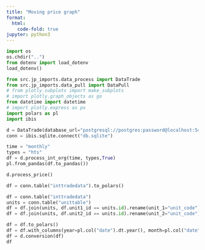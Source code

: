 ```yaml
---
title: "Moving price graph"
format:
  html:
    code-fold: true
jupyter: python3
---
```


```python
import os
os.chdir("..")
from dotenv import load_dotenv
load_dotenv()
```

```python
from src.jp_imports.data_process import DataTrade
from src.jp_imports.data_pull import DataPull
# from plotly.subplots import make_subplots
# import plotly.graph_objects as go
from datetime import datetime
# import plotly.express as px
import polars as pl
import ibis

d = DataTrade(database_url="postgresql://postgres:password@localhost:5432/timescaledb", debug=True)
conn = ibis.sqlite.connect("db.sqlite")
```

```python
time = "monthly"
types = "hts"
df = d.process_int_org(time, types,True)
pl.from_pandas(df.to_pandas())
```

```python
d.process_price()
```

```python
df = conn.table("inttradedata").to_polars()
```

```python
df = conn.table("inttradedata")
units = conn.table("unittable")
df = df.join(units, df.unit1_id == units.id).rename(unit_1="unit_code")
df = df.join(units, df.unit2_id == units.id).rename(unit_2="unit_code")

df = df.to_polars()
df = df.with_columns(year=pl.col("date").dt.year(), month=pl.col("date").dt.month())
df = d.conversion(df)
df
```
